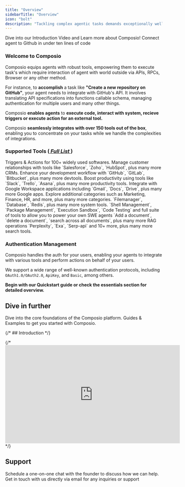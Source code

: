 ```yaml
---
title: "Overview"
sidebarTitle: "Overview"
icon: "bolt"
description: "Tackling complex agentic tasks demands exceptionally well-crafted tools"
---
```

<CardGroup cols={2}>
<Card title="Introduction Video" color="#2A60FE" href="https://www.youtube.com/watch?v=ujxKzS0b5qg" icon="graduation-cap" iconType="duotone">
   Dive into our Introduction Video and Learn more about Composio!
</Card>
<Card title="Try it out (< 5 Mins)" color="#2A60FE" href="quickstart" icon="terminal" iconType="duotone">
   Connect agent to Github in under ten lines of code
</Card>
</CardGroup>

### Welcome to Composio

Composio equips agents with robust tools, empowering them to execute task's which require interaction of agent with world outside via APIs, RPCs, Browser or any other method.

For instance, to **accomplish** a task like **"Create a new repository on GitHub"**, your agent needs to integrate with GitHub's API. It involves translating API specifications into functions callable schema, managing authentication for multiple users and many other things.  

Composio **enables agents** to **execute code, interact with system, recieve triggers or execute action for an external tool.** 

Composio **seamlessly integrates with over 150 tools out of the box**, enabling you to concentrate on your tasks while we handle the complexities of integrations.

### Supported Tools ([ *Full List* ](/apps/list))

<Tabs>
  <Tab title="Software Tools">
   Triggers & Actions for 100+ widely used softwares.
   <AccordionGroup title="Category of application">
   <Accordion title="CRM">
     Manage customer relationships with tools like `Salesforce`, `Zoho`, `HubSpot`, plus many more CRMs.
   </Accordion>
   <Accordion title="Devtools">
     Enhance your development workflow with `GitHub`, `GitLab`, `Bitbucket`, plus many more devtools.
   </Accordion>
   <Accordion title="Productivity">
     Boost productivity using tools like `Slack`, `Trello`, `Asana`, plus many more productivity tools.
   </Accordion>
   <Accordion title="Google Apps">
     Integrate with Google Workspace applications including `Gmail`, `Docs`, `Drive`, plus many more Google apps.
   </Accordion>
   <Accordion title="10+ more categories">
     Explore additional categories such as Marketing, Finance, HR, and more, plus many more categories.
   </Accordion>
   </AccordionGroup>
  </Tab>
  <Tab title="System Tools">
   `Filemanager`, `Database`, `Redis`, plus many more system tools.
  </Tab>
   <Tab title="Code Interpreter">
   `Shell Management`, `Package Management`, `Execution Sandbox`, `Code Testing` and full suite of tools to allow you to power your own SWE agents
  </Tab>
   <Tab title="RAG Tools">
    `Add a document`, `delete a document`, `search across all documents`, plus many more RAG operations
   </Tab>
   <Tab title="Search Tools">
   `Perplexity`, `Exa`, `Serp-api` and 10+ more, plus many more search tools.
  </Tab>
</Tabs>

### Authentication Management
Composio handles the auth for your users, enabling your agents to integrate with various tools and perform actions on behalf of your users. 

We support a wide range of well-known authentication protocols, including `OAuth1.0/OAuth2.0`, `ApiKey`, and `Basic`, among others.

**Begin with our Quickstart guide or check the essentials section for detailed overview.**

## Dive in further
<CardGroup cols={2}>
<Card title="Essentials" color="#2A60FE" href="../foundations/basic" icon="sink" iconType="duotone">
   Dive into the core foundations of the Composio platform.
</Card>
<Card title="Guides & Examples" color="#2A60FE" href="/guides/tutorials/install" icon="bookmark" iconType="duotone">
   Guides & Examples to get you started with Composio.
</Card>
</CardGroup>

{/* ## Introduction */}
<Illustration src="/images/composio-intro-illustration.svg" alt="Introduction to Composio Platform" />

{/* <iframe width="560" height="315" src="https://www.youtube.com/embed/ujxKzS0b5qg" title="YouTube video player" frameborder="0" allow="accelerometer; autoplay; clipboard-write; encrypted-media; gyroscope; picture-in-picture" allowfullscreen></iframe> */}


## Support
<CardGroup cols={2}>
<Card title="Talk to the Founder" icon="phone" iconType="duotone" href="https://cal.com/team/composio/chat-with-soham">
   Schedule a one-on-one chat with the founder to discuss how we can help. 
</Card>
<Card title="Email Us" icon="envelope" iconType="duotone" href="mailto:tech@composio.dev">
  Get in touch with us directly via email for any inquiries or support
</Card>
</CardGroup>